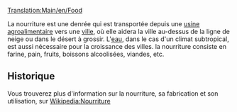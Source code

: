 [[Translation:Main/en/Food]]{{en/-}}
{{fr/Cargaison|nom=Nourriture
|image=Foodprocplant.png
|produit=[[Main/fr/Usine agroalimentaire|Usine agroalimentaire]]
|accepté=[[Main/fr/Ville|Ville]]
}}

La nourriture est une denrée qui est transportée depuis une [[Main/fr/Usine agroalimentaire|usine agroalimentaire]] vers une [[Main/fr/Ville|ville]], où elle aidera la ville au-dessus de la ligne de neige ou dans le désert à grossir. L'[[Main/fr/Eau|eau]], dans le cas d'un climat subtropical, est aussi nécessaire pour la croissance des villes. la nourriture consiste en farine, pain, fruits, boissons alcoolisées, viandes, etc.

==Historique==
Vous trouverez plus d'information sur la nourriture, sa fabrication et son utilisation, sur [http://www.wikipedia.org/wiki/fr:Nourriture Wikipedia:Nourriture]